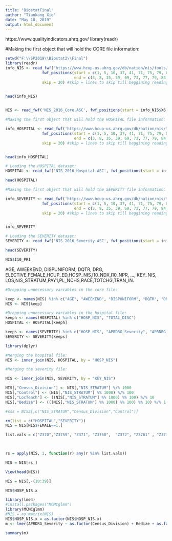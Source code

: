 ---
title: "BiostatFinal"
author: "Tiankang Xie"
date: "May 18, 2019"
output: html_document
---

https://www.qualityindicators.ahrq.gov/
library(readr)


#Making the first object that will hold the CORE file information:
```{r}
setwd("F:\\SP2019\\Biostat2\\Final")
library(readr)
info_NIS <- read_fwf('https://www.hcup-us.ahrq.gov/db/nation/nis/tools/stats/FileSpecifications_NIS_2016_Core.TXT', 
                fwf_positions(start = c(1, 5, 10, 37, 41, 71, 75, 79, 81, 86), 
                              end = c(3, 8, 35, 39, 69, 73, 77, 79, 84, 185)),  #use NA here for ragged (file ends abruptly when NA in last column)
                skip = 20) #skip = lines to skip till beggining reading the file
 

head(info_NIS)


NIS <- read_fwf('NIS_2016_Core.ASC', fwf_positions(start = info_NIS$X6, end = info_NIS$X7, col_names = info_NIS$X5)) 
```




```{r}
#Making the first object that will hold the HOSPITAL file information:

info_HOSPITAL <- read_fwf('https://www.hcup-us.ahrq.gov/db/nation/nis/tools/stats/FileSpecifications_NIS_2016_Hospital.TXT', 
                fwf_positions(start = c(1, 5, 10, 37, 41, 71, 75, 79, 81, 86), 
                              end = c(3, 8, 35, 39, 69, 73, 77, 79, 84, 185)),  #use NA here for ragged (file ends abruptly when NA in last column)
                skip = 20) #skip = lines to skip till beggining reading the file


head(info_HOSPITAL)
```

```{r}
# Loading the HOSPITAL dataset:
HOSPITAL <- read_fwf('NIS_2016_Hospital.ASC', fwf_positions(start = info_HOSPITAL$X6, end = info_HOSPITAL$X7, col_names = info_HOSPITAL$X5))   

head(HOSPITAL)
```


```{r}
#Making the first object that will hold the SEVERITY file information:

info_SEVERITY <- read_fwf('https://www.hcup-us.ahrq.gov/db/nation/nis/tools/stats/FileSpecifications_NIS_2016_Severity.TXT', 
                fwf_positions(start = c(1, 5, 10, 37, 41, 71, 75, 79, 81, 86), 
                              end = c(3, 8, 35, 39, 69, 73, 77, 79, 84, 185)),  #use NA here for ragged (file ends abruptly when NA in last column)
                skip = 20) #skip = lines to skip till beggining reading the file


info_SEVERITY


```

```{r}
# Loading the SEVERITY dataset:
SEVERITY <- read_fwf('NIS_2016_Severity.ASC', fwf_positions(start = info_SEVERITY$X6, end = info_SEVERITY$X7, col_names = info_SEVERITY$X5))   

head(SEVERITY)

NIS$I10_PR1
```

AGE, AWEEKEND, DISPUNIFORM, DQTR, DRG, ELECTIVE,FEMALE,HCUP_ED,HOSP_NIS,I10_NDX,I10_NPR, ..., KEY_NIS, LOS,NIS_STRATUM,PAY1,PL_NCHS,RACE,TOTCHG,TRAN_IN.
```{r}
#Dropping unnecessary variables in the core file:

keep <- names(NIS) %in% c("AGE", "AWEEKEND", "DISPUNIFORM", "DQTR", "DRG", "ELECTIVE", "FEMALE", "HCUP_ED", "HOSP_NIS", "I10_DX1", "I10_DX2", "I10_DX3", "I10_DX4", "I10_DX5", "I10_DX6", "I10_DX7", "I10_DX8", "I10_DX9", "I10_DX10", "I10_DX11", "I10_DX12", "I10_DX13", "I10_DX14", "I10_DX15", "I10_DX16", "I10_DX17", "I10_DX18", "I10_DX19", "I10_DX20", "I10_DX21", "I10_DX22", "I10_DX23", "I10_DX24", "I10_DX25", "I10_DX26", "I10_DX27", "I10_DX28", "I10_DX29", "I10_DX30", "I10_NDX", "I10_NPR", "I10_PR1", "I10_PR2", "I10_PR3", "I10_PR4", "I10_PR5", "I10_PR6", "I10_PR7", "I10_PR8", "I10_PR9", "I10_PR10", "I10_PR11", "I10_PR12", "I10_PR13", "I10_PR14", "I10_PR15", "KEY_NIS", "LOS", "PAY1", "PL_NCHS", "RACE", "TOTCHG", "TRAN_IN", "YEAR", "ZIPINC_QRTL","NIS_STRATUM" ) 
NIS <- NIS[keep]
```

```{r}
#Dropping unnecessary variables in the hospital file:
keeph <- names(HOSPITAL) %in% c("HOSP_NIS", "TOTAL_DISC")
HOSPITAL <- HOSPITAL[keeph]
```


```{r}
keeps <- names(SEVERITY) %in% c("HOSP_NIS", "APRDRG_Severity", "APRDRG_Risk_Mortality", "KEY_NIS")
SEVERITY <- SEVERITY[keeps]
```


```{r}
library(dplyr)

#Merging the hospital file:
NIS <- inner_join(NIS, HOSPITAL, by = "HOSP_NIS")

```

```{r}
#Merging the severity file:

NIS <- inner_join(NIS, SEVERITY, by = "KEY_NIS")

```


```{r}
NIS[,"Census_Division"] <- NIS[,"NIS_STRATUM"] %/% 1000
NIS[,"Control"] <- (NIS[,"NIS_STRATUM"] %% 1000) %/% 100
NIS[,"LocTeach"] <- ((NIS[,"NIS_STRATUM"] %% 1000) %% 100) %/% 10
NIS[,"Bedize"] <- (((NIS[,"NIS_STRATUM"] %% 1000) %% 100) %% 10) %/% 1

#sss = NIS2[,c("NIS_STRATUM","Census_Division","Control")]

rm(list = c("HOSPITAL","SEVERITY"))
NIS = NIS[NIS$FEMALE==1,]


```




```{r}

list.vals = c("Z370","Z3759", "Z371", "Z3760",  "Z372", "Z3761" , "Z373" , "Z3762" , "Z374" , "Z3763" , "Z3764" , "Z3751" , "Z3769" , "Z3752" , "Z377" , "Z3753" , "Z379", "Z3754","Z23")
  


rs = apply(NIS, 1, function(r) any(r %in% list.vals))

NIS = NIS[rs,]

View(head(NIS))

NIS = NIS[,-(10:39)]

NIS$HOSP_NIS.x
```

```{r}
library(lme4)
#install.packages("MCMCglmm")
library(MCMCglmm)
#NIS = as.matrix(NIS)
NIS$HOSP_NIS.x = as.factor(NIS$HOSP_NIS.x)
m <- lmer(APRDRG_Severity ~ as.factor(Census_Division) + Bedize + as.factor(LocTeach) + as.factor(Control) + 1|HOSP_NIS.x ,data =NIS)

summary(m)
```